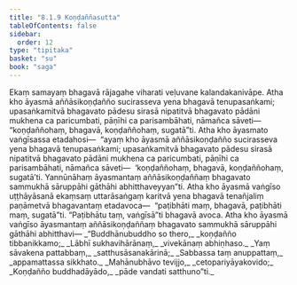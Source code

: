 ```yaml
---
title: "8.1.9 Koṇḍaññasutta"
tableOfContents: false
sidebar:
  order: 12
type: "tipitaka"
basket: "su"
book: "saga"
---
```



<DynamicBreadcrumb />

<Division number="217" book="saga">

<Paragraph number="1356" book="saga">
Ekaṃ samayaṃ bhagavā rājagahe viharati veḷuvane kalandakanivāpe. Atha kho āyasmā aññāsikoṇḍañño sucirasseva yena bhagavā tenupasaṅkami; upasaṅkamitvā bhagavato pādesu sirasā nipatitvā bhagavato pādāni mukhena ca paricumbati, pāṇīhi ca parisambāhati, nāmañca sāveti—  “koṇḍaññohaṃ, bhagavā, koṇḍaññohaṃ, sugatā”ti. Atha kho āyasmato vaṅgīsassa etadahosi—  “ayaṃ kho āyasmā aññāsikoṇḍañño sucirasseva yena bhagavā tenupasaṅkami; upasaṅkamitvā bhagavato pādesu sirasā nipatitvā bhagavato pādāni mukhena ca paricumbati, pāṇīhi ca parisambāhati, nāmañca sāveti—  ‘koṇḍaññohaṃ, bhagavā, koṇḍaññohaṃ, sugatā’ti. Yannūnāhaṃ āyasmantaṃ aññāsikoṇḍaññaṃ bhagavato sammukhā sāruppāhi gāthāhi abhitthaveyyan”ti.
</Paragraph>

<Paragraph number="1357" book="saga">
Atha kho āyasmā vaṅgīso uṭṭhāyāsanā ekaṃsaṃ uttarāsaṅgaṃ karitvā yena bhagavā tenañjaliṃ paṇāmetvā bhagavantaṃ etadavoca—  “paṭibhāti maṃ, bhagavā, paṭibhāti maṃ, sugatā”ti. “Paṭibhātu taṃ, vaṅgīsā”ti bhagavā avoca. Atha kho āyasmā vaṅgīso āyasmantaṃ aññāsikoṇḍaññaṃ bhagavato sammukhā sāruppāhi gāthāhi abhitthavi—
</Paragraph>

<Paragraph number="1358" type="verses" book="saga">
_“Buddhānubuddho so thero,_  
_koṇḍañño tibbanikkamo;_  
_Lābhī sukhavihārānaṃ,_  
_vivekānaṃ abhiṇhaso._  

</Paragraph>

<Paragraph number="1359" type="verses" book="saga">
_Yaṃ sāvakena pattabbaṃ,_  
_satthusāsanakārinā;_  
_Sabbassa taṃ anuppattaṃ,_  
_appamattassa sikkhato._  

</Paragraph>

<Paragraph number="1360" type="verses" book="saga">
_Mahānubhāvo tevijjo,_  
_cetopariyāyakovido;_  
_Koṇḍañño buddhadāyādo,_  
_pāde vandati satthuno”ti._
</Paragraph>
</Division>